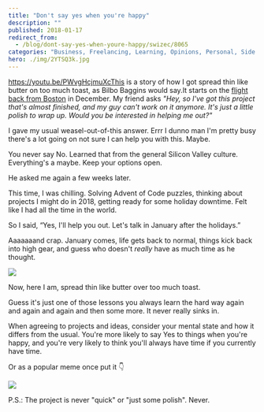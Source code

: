```yaml
---
title: "Don't say yes when you're happy"
description: ""
published: 2018-01-17
redirect_from:
  - /blog/dont-say-yes-when-youre-happy/swizec/8065
categories: "Business, Freelancing, Learning, Opinions, Personal, Side Projects"
hero: ./img/2YTSQ3k.jpg
---
```


<https://youtu.be/PWvgHcjmuXcThis> is a story of how I got spread thin like butter on too much toast, as Bilbo Baggins would say.It starts on the [flight back from Boston](https://swizec.com/blog/teaching-backend-devs-react-redux-stubhub-boston/swizec/7952) in December. My friend asks _"Hey, so I've got this project that's almost finished, and my guy can't work on it anymore. It's just a little polish to wrap up. Would you be interested in helping me out?"_

I gave my usual weasel-out-of-this answer. Errr I dunno man I'm pretty busy there's a lot going on not sure I can help you with this. Maybe.

You never say No. Learned that from the general Silicon Valley culture. Everything's a maybe. Keep your options open.

He asked me again a few weeks later.

This time, I was chilling. Solving Advent of Code puzzles, thinking about projects I might do in 2018, getting ready for some holiday downtime. Felt like I had all the time in the world.

So I said, “Yes, I'll help you out. Let's talk in January after the holidays.”

Aaaaaaand crap. January comes, life gets back to normal, things kick back into high gear, and guess who doesn't _really_ have as much time as he thought.

![](./img/2YTSQ3k.jpg)

Now, here I am, spread thin like butter over too much toast.

Guess it's just one of those lessons you always learn the hard way again and again and again and then some more. It never really sinks in.

When agreeing to projects and ideas, consider your mental state and how it differs from the usual. You're more likely to say Yes to things when you're happy, and you're very likely to think you'll always have time if you currently have time.

Or as a popular meme once put it 👇

![](./img/22-year-old-me-after-a-night-out-of-drinking-3050859.png)

P.S.: The project is never "quick" or "just some polish". Never.
